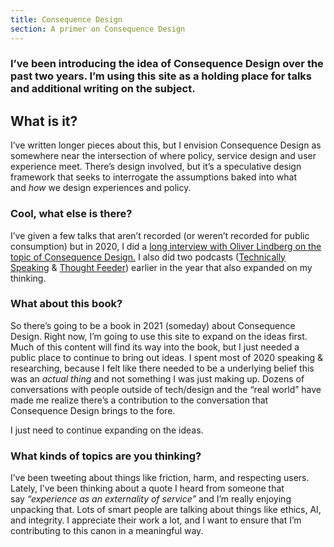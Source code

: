 ```yaml
---
title: Consequence Design
section: A primer on Consequence Design
---
```


### I’ve been introducing the idea of Consequence Design over the past two years. I’m using this site as a holding place for talks and additional writing on the subject.

## What is it?

I’ve written longer pieces about this, but I envision Consequence Design as somewhere near the intersection of where policy, service design and user experience meet. There’s design involved, but it’s a speculative design framework that seeks to interrogate the assumptions baked into what and *how* we design experiences and policy.

### Cool, what else is there?

I’ve given a few talks that aren’t recorded (or weren’t recorded for public consumption) but in 2020, I did a [long interview with Oliver Lindberg on the topic of Consequence Design.](https://www.editorx.com/shaping-design/article/ron-bronson-interview-consequence-design) I also did two podcasts ([Technically Speaking](https://www.youtube.com/watch?v=L9hbuPpEFb4) & [Thought Feeder](https://thoughtfeederpod.com/podcast/service-design-and-consequences/)) earlier in the year that also expanded on my thinking.

### What about this book?

So there’s going to be a book in 2021 (someday) about Consequence Design. Right now, I’m going to use this site to expand on the ideas first. Much of this content will find its way into the book, but I just needed a public place to continue to bring out ideas. I spent most of 2020 speaking & researching, because I felt like there needed to be a underlying belief this was an *actual thing* and not something I was just making up. Dozens of conversations with people outside of tech/design and the “real world” have made me realize there’s a contribution to the conversation that Consequence Design brings to the fore.

I just need to continue expanding on the ideas.

### What kinds of topics are you thinking?

I’ve been tweeting about things like friction, harm, and respecting users. Lately, I’ve been thinking about a quote I heard from someone that say *“experience as an externality of service”* and I’m really enjoying unpacking that. Lots of smart people are talking about things like ethics, AI, and integrity. I appreciate their work a lot, and I want to ensure that I’m contributing to this canon in a meaningful way.

